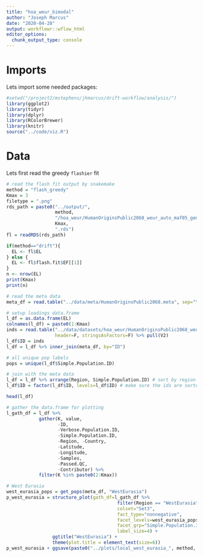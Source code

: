 ```yaml
---
title: "hoa_weur_bimodal"
author: "Joseph Marcus"
date: "2020-04-28"
output: workflowr::wflow_html
editor_options:
  chunk_output_type: console
---
```


# Imports

Lets import some needed packages:

```r
#setwd("/project2/mstephens/jhmarcus/drift-workflow/analysis/")
library(ggplot2)
library(tidyr)
library(dplyr)
library(RColorBrewer)
library(knitr)
source("../code/viz.R")
```

# Data 

Lets first read the greedy `flashier` fit

```r
# read the flash fit output by snakemake
method = "flash_greedy"
Kmax = 3
filetype = ".png"
rds_path = paste0("../output/", 
                  method,
                  "/hoa_weur/HumanOriginsPublic2068_weur_auto_maf05_geno005_mind02_K", 
                  Kmax, 
                  ".rds")
fl = readRDS(rds_path)

if(method=="drift"){
  EL <- fl$EL
} else {
  EL <- fl$flash.fit$EF[[1]]
}
n <- nrow(EL)
print(Kmax)
print(n)
```

```r
# read the meta data
meta_df = read.table("../data/meta/HumanOriginsPublic2068.meta", sep="\t", header=T)

# setup loadings data.frame
l_df = as.data.frame(EL)
colnames(l_df) = paste0(1:Kmax)
inds = read.table("../data/datasets/hoa_weur/HumanOriginsPublic2068_weur_auto_maf05_geno005_mind02.fam", 
                  header=F, stringsAsFactors=F) %>% pull(V2)
l_df$ID = inds
l_df = l_df %>% inner_join(meta_df, by="ID")

# all unique pop labels
pops = unique(l_df$Simple.Population.ID) 

# join with the meta data
l_df = l_df %>% arrange(Region, Simple.Population.ID) # sort by region then by population
l_df$ID = factor(l_df$ID, levels=l_df$ID) # make sure the ids are sorted

head(l_df)
```

```r
# gather the data.frame for plotting
l_gath_df = l_df %>% 
            gather(K, value, 
                   -ID,
                   -Verbose.Population.ID, 
                   -Simple.Population.ID, 
                   -Region, -Country,
                   -Latitude,
                   -Longitude,
                   -Samples,
                   -Passed.QC,
                   -Contributor) %>% 
            filter(K %in% paste0(2:Kmax))

# West Eurasia
west_eurasia_pops = get_pops(meta_df, "WestEurasia")
p_west_eurasia = structure_plot(gath_df=l_gath_df %>% 
                                         filter(Region == "WestEurasia"), 
                                         colset="Set3",
                                         fact_type="nonnegative",
                                         facet_levels=west_eurasia_pops, 
                                         facet_grp="Simple.Population.ID",
                                         label_size=4) + 
                 ggtitle("WestEurasia") + 
                 theme(plot.title = element_text(size=6))
p_west_eurasia + ggsave(paste0("../plots/local_west_eurasia_", method, "-K", Kmax, filetype), width=8.5, height=2)
```
